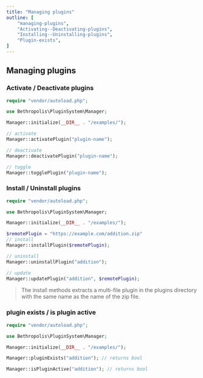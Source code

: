 ```yaml
---
title: "Managing plugins"
outline: [
    "managing-plugins",
    "Activating--Deactivating-plugins",
    "Installing--Uninstalling-plugins",
    "Plugin-exists",
]
---
```


## Managing plugins

### Activate / Deactivate plugins

```php
require "vendor/autoload.php";

use Bethropolis\PluginSystem\Manager;

Manager::initialize(__DIR__ . "/examples/");

// activate
Manager::activatePlugin("plugin-name");

// deactivate
Manager::deactivatePlugin("plugin-name");

// toggle
Manager::togglePlugin("plugin-name");
```

### Install / Uninstall plugins

```php
require "vendor/autoload.php";

use Bethropolis\PluginSystem\Manager;

Manager::initialize(__DIR__ . "/examples/");

$remotePlugin = "https://example.com/addition.zip"
// install
Manager::installPlugin($remotePlugin);

// uninstall
Manager::uninstallPlugin("addition");

// update
Manager::updatePlugin("addition", $remotePlugin);
```
> The install methods extracts a multi-file plugin in the plugins directory with the same name as the name of the zip file.


### plugin exists / is plugin active

```php
require "vendor/autoload.php";

use Bethropolis\PluginSystem\Manager;

Manager::initialize(__DIR__ . "/examples/");

Manager::pluginExists("addition"); // returns bool

Manager::isPluginActive("addition"); // returns bool 
```
